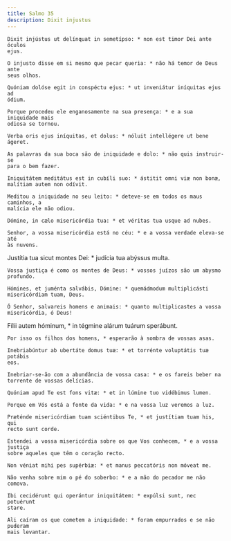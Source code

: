 ```yaml
---
title: Salmo 35
description: Dixit injustus
---
```


<div class="side-by-side not-content">

    Dixit injústus ut delínquat in semetípso: * non est timor Dei ante óculos
    ejus.

    O injusto disse em si mesmo que pecar queria: * não há temor de Deus ante
    seus olhos.

    Quóniam dolóse egit in conspéctu ejus: * ut inveniátur iníquitas ejus ad
    ódium.

    Porque procedeu ele enganosamente na sua presença: * e a sua iniquidade mais
    odiosa se tornou.

    Verba oris ejus iníquitas, et dolus: * nóluit intellégere ut bene ágeret.

    As palavras da sua boca são de iniquidade e dolo: * não quis instruir-se
    para o bem fazer.

    Iniquitátem meditátus est in cubíli suo: * ástitit omni viæ non bonæ,
    malítiam autem non odívit.

    Meditou a iniquidade no seu leito: * deteve-se em todos os maus caminhos, a
    malícia ele não odiou.

    Dómine, in cælo misericórdia tua: * et véritas tua usque ad nubes.

    Senhor, a vossa misericórdia está no céu: * e a vossa verdade eleva-se até
    às nuvens.

Justítia tua sicut montes Dei: * judícia tua abýssus multa.

    Vossa justiça é como os montes de Deus: * vossos juízos são um abysmo
    profundo.

    Hómines, et juménta salvábis, Dómine: * quemádmodum multiplicásti
    misericórdiam tuam, Deus.

    Ó Senhor, salvareis homens e animais: * quanto multiplicastes a vossa
    misericórdia, ó Deus!

Fílii autem hóminum, * in tégmine alárum tuárum sperábunt.

    Por isso os filhos dos homens, * esperarão à sombra de vossas asas.

    Inebriabúntur ab ubertáte domus tuæ: * et torrénte voluptátis tuæ potábis
    eos.

    Inebriar-se-ão com a abundância de vossa casa: * e os fareis beber na
    torrente de vossas delícias.

    Quóniam apud Te est fons vitæ: * et in lúmine tuo vidébimus lumen.

    Porque em Vós está a fonte da vida: * e na vossa luz veremos a luz.

    Præténde misericórdiam tuam sciéntibus Te, * et justítiam tuam his, qui
    recto sunt corde.

    Estendei a vossa misericórdia sobre os que Vos conhecem, * e a vossa justiça
    sobre aqueles que têm o coração recto.

    Non véniat mihi pes supérbiæ: * et manus peccatóris non móveat me.

    Não venha sobre mim o pé do soberbo: * e a mão do pecador me não comova.

    Ibi cecidérunt qui operántur iniquitátem: * expúlsi sunt, nec potuérunt
    stare.

    Ali caíram os que cometem a iniquidade: * foram empurrados e se não puderam
    mais levantar.

</div>
